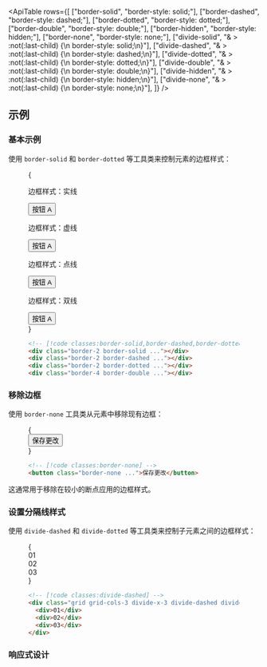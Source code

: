 

<ApiTable
  rows={[
    ["border-solid", "border-style: solid;"],
    ["border-dashed", "border-style: dashed;"],
    ["border-dotted", "border-style: dotted;"],
    ["border-double", "border-style: double;"],
    ["border-hidden", "border-style: hidden;"],
    ["border-none", "border-style: none;"],
    ["divide-solid", "& > :not(:last-child) {\n  border-style: solid;\n}"],
    ["divide-dashed", "& > :not(:last-child) {\n  border-style: dashed;\n}"],
    ["divide-dotted", "& > :not(:last-child) {\n  border-style: dotted;\n}"],
    ["divide-double", "& > :not(:last-child) {\n  border-style: double;\n}"],
    ["divide-hidden", "& > :not(:last-child) {\n  border-style: hidden;\n}"],
    ["divide-none", "& > :not(:last-child) {\n  border-style: none;\n}"],
  ]}
/>

## 示例

### 基本示例

使用 `border-solid` 和 `border-dotted` 等工具类来控制元素的边框样式：

<Figure>

<Example>
  {
    <div className="grid grid-cols-1 gap-x-4 gap-y-8 text-center text-sm leading-6 font-bold text-white sm:grid-cols-2">
      <div className="flex shrink-0 flex-col items-center">
        <p className="mb-3 text-center font-mono text-xs font-medium text-gray-500 dark:text-gray-400">边框样式：实线</p>
        <button className="rounded-md border-2 border-solid border-indigo-500 bg-white px-4 py-2 text-sm font-semibold text-gray-700 dark:border-sky-500 dark:bg-gray-700 dark:text-white">
          按钮 A
        </button>
      </div>
      <div className="flex shrink-0 flex-col items-center">
        <p className="mb-3 text-center font-mono text-xs font-medium text-gray-500 dark:text-gray-400">边框样式：虚线</p>
        <button className="rounded-md border-2 border-dashed border-indigo-500 bg-white px-4 py-2 text-sm font-semibold text-gray-700 dark:border-sky-500 dark:bg-gray-700 dark:text-white">
          按钮 A
        </button>
      </div>
      <div className="flex shrink-0 flex-col items-center">
        <p className="mb-3 text-center font-mono text-xs font-medium text-gray-500 dark:text-gray-400">边框样式：点线</p>
        <button className="rounded-md border-2 border-dotted border-indigo-500 bg-white px-4 py-2 text-sm font-semibold text-gray-700 dark:border-sky-500 dark:bg-gray-700 dark:text-white">
          按钮 A
        </button>
      </div>
      <div className="flex shrink-0 flex-col items-center">
        <p className="mb-3 text-center font-mono text-xs font-medium text-gray-500 dark:text-gray-400">边框样式：双线</p>
        <button className="rounded-md border-4 border-double border-indigo-500 bg-white px-4 py-2 text-sm font-semibold text-gray-700 dark:border-sky-500 dark:bg-gray-700 dark:text-white">
          按钮 A
        </button>
      </div>
    </div>
  }
</Example>

```html
<!-- [!code classes:border-solid,border-dashed,border-dotted,border-double] -->
<div class="border-2 border-solid ..."></div>
<div class="border-2 border-dashed ..."></div>
<div class="border-2 border-dotted ..."></div>
<div class="border-4 border-double ..."></div>
```

</Figure>

### 移除边框

使用 `border-none` 工具类从元素中移除现有边框：

<Figure>

<Example>
  {
    <div className="flex justify-center gap-4 text-center text-sm leading-6 font-bold text-white">
      <button className="rounded-md border-2 border-none border-indigo-500 bg-gray-100 px-4 py-2 text-sm font-semibold text-gray-700 dark:bg-gray-700 dark:text-white">
        保存更改
      </button>
    </div>
  }
</Example>

```html
<!-- [!code classes:border-none] -->
<button class="border-none ...">保存更改</button>
```

</Figure>

这通常用于移除在较小的断点应用的边框样式。

### 设置分隔线样式

使用 `divide-dashed` 和 `divide-dotted` 等工具类来控制子元素之间的边框样式：

<Figure>

<Example>
  {
    <div className="mx-auto grid max-w-lg grid-cols-3 divide-x-3 divide-dashed divide-indigo-500 rounded-lg text-center font-mono text-sm leading-6 font-bold text-gray-400">
      <div className="p-4 outline-1 -outline-offset-1 outline-gray-900/20 outline-dashed dark:outline-white/20">01</div>
      <div className="p-4 outline-1 -outline-offset-1 outline-gray-900/20 outline-dashed dark:outline-white/20">02</div>
      <div className="p-4 outline-1 -outline-offset-1 outline-gray-900/20 outline-dashed dark:outline-white/20">03</div>
    </div>
  }
</Example>

```html
<!-- [!code classes:divide-dashed] -->
<div class="grid grid-cols-3 divide-x-3 divide-dashed divide-indigo-500">
  <div>01</div>
  <div>02</div>
  <div>03</div>
</div>
```

</Figure>

### 响应式设计

<ResponsiveDesign property="border-style" defaultClass="border-solid" featuredClass="border-dotted" />